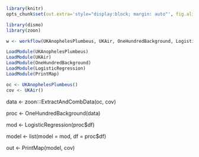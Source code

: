 <!--
%\VignetteEngine{knitr::knitr}
%\VignetteIndexEntry{Interactive zoon usage (for devs)}
-->


```r
library(knitr)
opts_chunk$set(out.extra='style="display:block; margin: auto"', fig.align="center")
```

```r
library(dismo)
library(zoon)
```

```r
w <- workflow(UKAnophelesPlumbeus, UKAir, OneHundredBackground, LogisticRegression, PrintMap)
```

```r
LoadModule(UKAnophelesPlumbeus)
LoadModule(UKAir)
LoadModule(OneHundredBackground)
LoadModule(LogisticRegression)
LoadModule(PrintMap)
```

```r
oc <- UKAnophelesPlumbeus()
cov <- UKAir()
```

data <- zoon:::ExtractAndCombData(oc, cov)

proc <- OneHundredBackground(data)

mod <- LogisticRegression(proc$df)

model <- list(model = mod, df = proc$df)

out <- PrintMap(model, cov)

